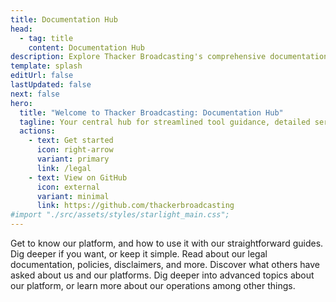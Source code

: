 ```yaml
---
title: Documentation Hub
head:
  - tag: title
    content: Documentation Hub
description: Explore Thacker Broadcasting's comprehensive documentation for an in-depth look at our products, how to use, legal documentation, and more. 
template: splash
editUrl: false
lastUpdated: false
next: false
hero:
  title: "Welcome to Thacker Broadcasting: Documentation Hub"
  tagline: Your central hub for streamlined tool guidance, detailed service docs, project support, and more.
  actions:
    - text: Get started
      icon: right-arrow
      variant: primary
      link: /legal
    - text: View on GitHub
      icon: external
      variant: minimal
      link: https://github.com/thackerbroadcasting
#import "./src/assets/styles/starlight_main.css";
---
```



<CardGrid stagger>

  <Card title="Platform Guides" icon="open-book">
    Get to know our platform, and how to use it with our straightforward guides. Dig deeper if you want, or keep it simple.
  </Card>

  <Card title="Legal" icon="document">
    Read about our legal documentation, policies, disclaimers, and more.
  </Card>

   <Card title="FAQs" icon="list-format">
    Discover what others have asked about us and our platforms.
  </Card>

   <Card title="Advanced Topics" icon="puzzle">
    Dig deeper into advanced topics about our platform, or learn more about our operations among other things.
  </Card>
</CardGrid>

